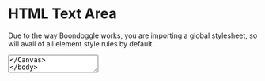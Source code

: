 
<Meta title="HTML Elements/HTML Text Area" />

# HTML Text Area

Due to the way Boondoggle works, you are importing a global stylesheet, so will
avail of all element style rules by default.

<Canvas>
  <textarea placeholder="Type something" />
</Canvas>
